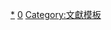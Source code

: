 {{Catnav|頁面分類|總類|維基百科模板|按内容分类的模板|總類模板}}
{{Catnav|頁面分類|總類|書籍}}
{{Template category}}

[[Category:書籍|*]]
[[Category:總類模板|0]]
[[Category:文獻模板|Category:文獻模板]]